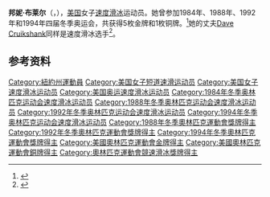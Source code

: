 {{NoteTA|G1=Sports}}
'''邦妮·布莱尔'''（{{lang-en|Bonnie Blair}}，{{bd|1964年|3月18日||}}），[[美国|美国]]女子[[速度滑冰|速度滑冰]]运动员。她曾参加1984年、1988年、1992年和1994年四届冬季奥运会，共获得5枚金牌和1枚铜牌。<ref>{{Cite web|title=Bonnie BLAIR|url=https://www.olympic.org/bonnie-blair|accessdate=2021-04-03|work=International Olympic Committee|archive-date=2021-04-23|archive-url=https://web.archive.org/web/20210423084735/https://www.olympic.org/bonnie-blair|dead-url=no}}</ref>她的丈夫[[Dave_Cruikshank|Dave Cruikshank]]同样是速度滑冰选手<ref>{{cite web|url=https://www.olympedia.org/athletes/80673|title=Bonnie Blair|work=Olympedia|accessdate=2021-04-04|archive-date=2021-05-18|archive-url=https://web.archive.org/web/20210518010031/https://www.olympedia.org/athletes/80673|dead-url=no}}</ref>。

== 参考资料 ==
{{reflist}}

{{ESPY最佳女运动员}}
{{美联社年度最佳女运动员}}
{{运动画刊年度最佳体育人物}}
{{奥林匹克运动会速度滑冰比赛女子500米冠军}}
{{奥林匹克运动会速度滑冰比赛女子1000米冠军}}
{{世界短道速滑锦标赛女子全能冠军}}
{{Authority control}}
{{DEFAULTSORT:Blair, Bonnie}}
[[Category:紐約州運動員|Category:紐約州運動員]]
[[Category:美国女子短道速滑运动员|Category:美国女子短道速滑运动员]]
[[Category:美国女子速度滑冰运动员|Category:美国女子速度滑冰运动员]]
[[Category:美国奥运速度滑冰运动员|Category:美国奥运速度滑冰运动员]]
[[Category:1984年冬季奥林匹克运动会速度滑冰运动员|Category:1984年冬季奥林匹克运动会速度滑冰运动员]]
[[Category:1988年冬季奥林匹克运动会速度滑冰运动员|Category:1988年冬季奥林匹克运动会速度滑冰运动员]]
[[Category:1992年冬季奥林匹克运动会速度滑冰运动员|Category:1992年冬季奥林匹克运动会速度滑冰运动员]]
[[Category:1994年冬季奥林匹克运动会速度滑冰运动员|Category:1994年冬季奥林匹克运动会速度滑冰运动员]]
[[Category:1988年冬季奧林匹克運動會獎牌得主|Category:1988年冬季奧林匹克運動會獎牌得主]]
[[Category:1992年冬季奧林匹克運動會獎牌得主|Category:1992年冬季奧林匹克運動會獎牌得主]]
[[Category:1994年冬季奧林匹克運動會獎牌得主|Category:1994年冬季奧林匹克運動會獎牌得主]]
[[Category:美國奧林匹克運動會金牌得主|Category:美國奧林匹克運動會金牌得主]]
[[Category:美國奧林匹克運動會銅牌得主|Category:美國奧林匹克運動會銅牌得主]]
[[Category:奧林匹克運動會競速滑冰獎牌得主|Category:奧林匹克運動會競速滑冰獎牌得主]]
